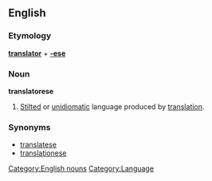 ==English==
===Etymology===
'''[[translator]]''' + '''[[-ese]]'''
===Noun===
'''translatorese'''[[Category:English nouns]]

# {{pejorative}} [[stilted|Stilted]] or [[unidiomatic]] language produced by [[translation]].
===Synonyms===
*[[translatese]]
*[[translationese]]
[[Category:Language]]